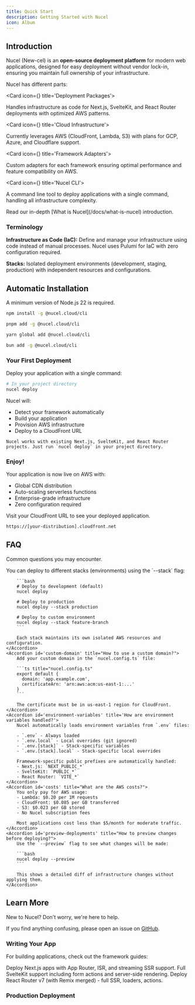 ```yaml
---
title: Quick Start
description: Getting Started with Nucel
icon: Album
---
```



## Introduction

Nucel <span className='text-fd-muted-foreground text-sm'>(New-cel)</span> is an **open-source deployment platform** for modern web applications, designed for easy deployment without vendor lock-in,
ensuring you maintain full ownership of your infrastructure.

Nucel has different parts:

<Cards>

<Card icon={<CpuIcon className="text-purple-300" />} title='Deployment Packages'>

Handles infrastructure as code for Next.js, SvelteKit, and React Router deployments with optimized AWS patterns.

</Card>

<Card icon={<PanelsTopLeft className="text-blue-300" />} title='Cloud Infrastructure'>

Currently leverages AWS (CloudFront, Lambda, S3) with plans for GCP, Azure, and Cloudflare support.

</Card>

<Card icon={<Database />} title='Framework Adapters'>

Custom adapters for each framework ensuring optimal performance and feature compatibility on AWS.

</Card>

<Card icon={<Terminal />} title='Nucel CLI'>

A command line tool to deploy applications with a single command, handling all infrastructure complexity.

</Card>

</Cards>

<Callout title="Want to learn more?">
  Read our in-depth [What is Nucel](/docs/what-is-nucel) introduction.
</Callout>

### Terminology

**Infrastructure as Code (IaC):** Define and manage your infrastructure using code instead of manual processes. Nucel uses Pulumi for IaC with zero configuration required.

**Stacks:** Isolated deployment environments (development, staging, production) with independent resources and configurations.

## Automatic Installation

A minimum version of Node.js 22 is required.

```bash tab="npm"
npm install -g @nucel.cloud/cli
```

```bash tab="pnpm"
pnpm add -g @nucel.cloud/cli
```

```bash tab="yarn"
yarn global add @nucel.cloud/cli
```

```bash tab="bun"
bun add -g @nucel.cloud/cli
```

### Your First Deployment

Deploy your application with a single command:

```bash
# In your project directory
nucel deploy
```

Nucel will:
- Detect your framework automatically
- Build your application
- Provision AWS infrastructure
- Deploy to a CloudFront URL

<Callout title='From Existing Codebase?'>

    Nucel works with existing Next.js, SvelteKit, and React Router projects. Just run `nucel deploy` in your project directory.

</Callout>

### Enjoy!

Your application is now live on AWS with:
- Global CDN distribution
- Auto-scaling serverless functions
- Enterprise-grade infrastructure
- Zero configuration required

Visit your CloudFront URL to see your deployed application.

```bash
https://[your-distribution].cloudfront.net
```

## FAQ

Common questions you may encounter.

<Accordions>
    <Accordion id='change-stack' title="How to deploy to different environments?">
        You can deploy to different stacks (environments) using the `--stack` flag:

        ```bash
        # Deploy to development (default)
        nucel deploy

        # Deploy to production
        nucel deploy --stack production

        # Deploy to custom environment
        nucel deploy --stack feature-branch
        ```

        Each stack maintains its own isolated AWS resources and configuration.
    </Accordion>
    <Accordion id='custom-domain' title="How to use a custom domain?">
        Add your custom domain in the `nucel.config.ts` file:

        ```ts title="nucel.config.ts"
        export default {
          domain: 'app.example.com',
          certificateArn: 'arn:aws:acm:us-east-1:...'
        }
        ```

        The certificate must be in us-east-1 region for CloudFront.
    </Accordion>
    <Accordion id='environment-variables' title='How are environment variables handled?'>
        Nucel automatically loads environment variables from `.env` files:

        - `.env` - Always loaded
        - `.env.local` - Local overrides (git ignored)
        - `.env.[stack]` - Stack-specific variables
        - `.env.[stack].local` - Stack-specific local overrides

        Framework-specific public prefixes are automatically handled:
        - Next.js: `NEXT_PUBLIC_*`
        - SvelteKit: `PUBLIC_*`
        - React Router: `VITE_*`
    </Accordion>
    <Accordion id='costs' title="What are the AWS costs?">
        You only pay for AWS usage:
        - Lambda: $0.20 per 1M requests
        - CloudFront: $0.085 per GB transferred
        - S3: $0.023 per GB stored
        - No Nucel subscription fees

        Most applications cost less than $5/month for moderate traffic.
    </Accordion>
    <Accordion id='preview-deployments' title="How to preview changes before deploying?">
        Use the `--preview` flag to see what changes will be made:

        ```bash
        nucel deploy --preview
        ```

        This shows a detailed diff of infrastructure changes without applying them.
    </Accordion>
</Accordions>

## Learn More

New to Nucel? Don't worry, we're here to help.

If you find anything confusing, please open an issue on [GitHub](https://github.com/donswayo/pulu-front/issues).

### Writing Your App

For building applications, check out the framework guides:

<Cards>
  <Card href="/docs/frameworks/nextjs" title="Next.js">
    Deploy Next.js apps with App Router, ISR, and streaming SSR support.
  </Card>
  <Card href="/docs/frameworks/sveltekit" title="SvelteKit">
    Full SvelteKit support including form actions and server-side rendering.
  </Card>
  <Card href="/docs/frameworks/react-router" title="React Router v7">
    Deploy React Router v7 (with Remix merged) - full SSR, loaders, actions.
  </Card>
  <Card
    href="/docs/configuration"
    title="Configuration"
    description="Customize build, runtime, and infrastructure settings"
  />
</Cards>

### Production Deployment

<Cards>
  <Card
    href="/docs/deployment/production"
    title="Production Best Practices"
    description="Security, monitoring, and optimization tips"
  />
  <Card
    href="/docs/deployment/cicd"
    title="CI/CD Integration"
    description="Deploy from GitHub Actions and GitLab CI"
  />
  <Card
    href="/docs/deployment/monitoring"
    title="Monitoring"
    description="CloudWatch logs, metrics, and alerting"
  />
  <Card
    href="/docs/troubleshooting"
    title="Troubleshooting"
    description="Common issues and solutions"
  />
</Cards>